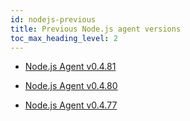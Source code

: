 ```yaml
---
id: nodejs-previous
title: Previous Node.js agent versions
toc_max_heading_level: 2
---
```


- [Node.js Agent v0.4.81](nodejs-0_4_81)

- [Node.js Agent v0.4.80](nodejs-0_4_80)

- [Node.js Agent v0.4.77](nodejs-0_4_77)
